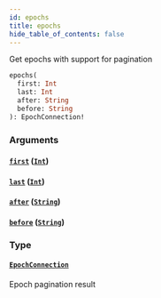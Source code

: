 ```yaml
---
id: epochs
title: epochs
hide_table_of_contents: false
---
```



Get epochs with support for pagination

```graphql
epochs(
  first: Int
  last: Int
  after: String
  before: String
): EpochConnection!
```


### Arguments

#### [`first`](#) ([`Int`](/cartesi-rollups/api/graphql/scalars/int))




#### [`last`](#) ([`Int`](/cartesi-rollups/api/graphql/scalars/int))




#### [`after`](#) ([`String`](/cartesi-rollups/api/graphql/scalars/string))




#### [`before`](#) ([`String`](/cartesi-rollups/api/graphql/scalars/string))




### Type

#### [`EpochConnection`](/cartesi-rollups/api/graphql/objects/epoch-connection)

Epoch pagination result




